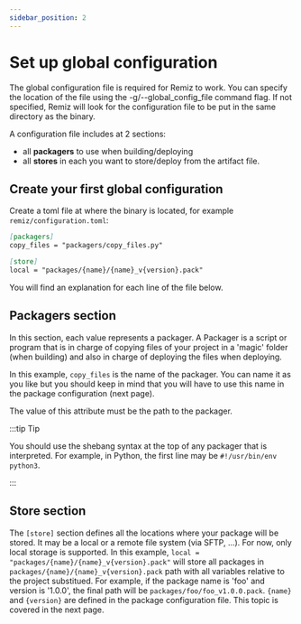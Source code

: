 ```yaml
---
sidebar_position: 2
---
```


# Set up global configuration

The global configuration file is required for Remiz to work.
You can specify the location of the file using the -g/--global_config_file command flag. If not specified, Remiz will look for the configuration file to be put in the same directory as the binary.

A configuration file includes at 2 sections:

- all **packagers** to use when building/deploying
- all **stores** in each you want to store/deploy from the artifact file.

## Create your first global configuration

Create a toml file at where the binary is located, for example `remiz/configuration.toml`:

```md title="configuration.toml"
[packagers]
copy_files = "packagers/copy_files.py"

[store]
local = "packages/{name}/{name}_v{version}.pack"
```

You will find an explanation for each line of the file below.


## Packagers section
In this section, each value represents a packager. A Packager is a script or program
that is in charge of copying files of your project in a 'magic' folder (when building)
and also in charge of deploying the files when deploying.

In this example, `copy_files` is the name of the packager. You can name it as you like
but you should keep in mind that you will have to use this name in the package configuration
(next page).

The value of this attribute must be the path to the packager.

:::tip Tip

You should use the shebang syntax at the top of any packager that is interpreted.
For example, in Python, the first line may be `#!/usr/bin/env python3`.

:::

## Store section

The `[store]` section defines all the locations where your package will be
stored. It may be a local or a remote file system (via SFTP, ...).
For now, only local storage is supported.
In this example, `local = "packages/{name}/{name}_v{version}.pack"` will store
all packages in `packages/{name}/{name}_v{version}.pack` path with all
variables relative to the project substitued. For example, if the package name
is 'foo' and version is '1.0.0', the final path will be
`packages/foo/foo_v1.0.0.pack`.
`{name}` and `{version}` are defined in the package configuration file.
This topic is covered in the next page.
